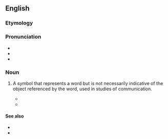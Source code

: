==English==
{{wikipedia}}

===Etymology===
{{confix|en|lexi|gram}}

===Pronunciation===
* {{IPA|en|/ˈlɛk.sɪˌɡɹæm/}}
* {{rhymes|en|ɛksɪɡɹæm}}
* {{hyph|en|lex|i|gram}}

===Noun===
{{en-noun}}

# {{lb|en|psychology}} A symbol that represents a word but is not necessarily indicative of the object referenced by the word, used in studies of communication.
#* {{quote-book|en|year=2013|author=Richard Gross|title=Being Human: Psychological and Philosophical Perspectives|publisher=Routledge|isbn=9781134657582|page=165|pageurl=https://books.google.com/books?id=Yw3DOxFJfbkC&pg=PA165&dq=%22lexigram%22&hl=&cd=11&source=gbs_api#v=onepage&q=%22lexigram%22&f=false|text=Instead of ASL, Savage-Rumbaugh used an extensive ‘'''lexigram'''’, a matrix of 256 geometrical shapes on a board. Instructors touch the symbols, which represent verbs and nouns, to create simple requests or commands.}}
#* {{quote-book|en|year=2014|author=Joseph J. Pear|title=The Science of Learning|publisher=Psychology Press|isbn=9781317762799|page=199|pageurl=https://books.google.com/books?id=e5F7AgAAQBAJ&pg=PA199&dq=%22lexigram%22&hl=&cd=12&source=gbs_api#v=onepage&q=%22lexigram%22&f=false|text=Each chimp next learned to press the '''lexigram''' corresponding to a food item that it had seen the teacher put in an opaque container.}}

====See also====
* {{l|en|lexigraph}}
* {{l|en|Yerkish}}